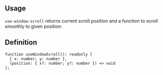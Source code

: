

## Usage

`use-window-scroll` returns current scroll position and a function to scroll smoothly to given position:

<Demo data={HooksDemos.useWindowScrollDemo} />

## Definition

```tsx
function useWindowScroll(): readonly [
  { x: number; y: number },
  (position: { x?: number; y?: number }) => void
];
```
